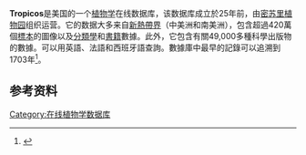 {{infobox bibliographic database|title=Tropicos|disciplines=[[植物分类学|植物分类学]]|caption=|producer=[[密苏里植物园|密苏里植物园]]|country=美国|history=|languages=英語、法語、西語|providers=|cost=开放|depth=|formats=|temporal=1703—至今|geospatial=[[新熱帶界|新熱帶界]]|number=420万|updates=|p_title=|p_dates=|ISSN=|web=http://www.tropicos.org/|titles=}}

'''Tropicos'''是美国的一个[[植物学|植物学]]在线数据库，该数据库成立於25年前，由[[密苏里植物园|密苏里植物园]]组织运营。它的数据大多来自[[新熱帶界|新熱帶界]]（中美洲和南美洲），包含超過420萬個[[標本|標本]]的圖像以及[[分類學|分類學]]和[[書籍|書籍]]數據。此外，它包含有關49,000多種科學出版物的數據。可以用英語、法語和西班牙語查詢。數據庫中最早的記錄可以追溯到1703年<ref>{{cite web|title=Tropicos|url=http://repositorio.fciencias.unam.mx:8080/xmlui/handle/11154/139685?show=full|date=2012-11-05|work=Colecciones Bibliográficas para investigación biológica relacionadas y afines|publisher=Ciencias, [[Universidad_Nacional_Autónoma_de_México|Universidad Nacional Autónoma de México]]|access-date=2014-04-03|archive-date=2017-08-22|archive-url=https://web.archive.org/web/20170822221603/http://repositorio.fciencias.unam.mx:8080/xmlui/handle/11154/139685?show=full|dead-url=no}}</ref>。

[[Category:在线植物学数据库|Category:在线植物学数据库]]

== 参考资料 ==
{{Reflist}}
{{Wikidata property|P960}}

{{botany-stub}}